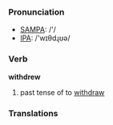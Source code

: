 === Pronunciation ===
*[[w:SAMPA|SAMPA]]: /'/
*[[w:IPA|IPA]]: /'wɪθdɻʊə/

=== Verb ===

'''withdrew'''

# past tense of to [[withdraw]]

=== Translations ===